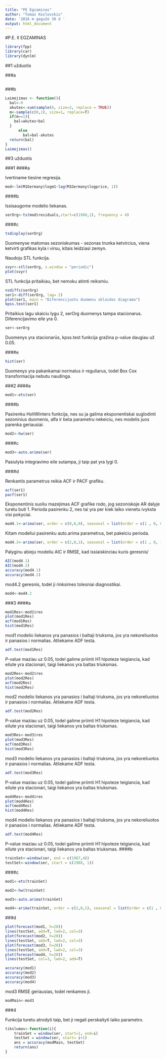 ```yaml
---
title: "PE Egzaminas"
author: "Tomas Kozlovskis"
date: '2016 m gegužė 30 d '
output: html_document
---
```


#P.E. II EGZAMINAS

```r
library(fpp)
library(car)
library(dynlm)
```

##1 užduotis

###a

```r
```

###b

```r
Laimejimas <- function(){
  bal<-0
  akutes<-sum(sample(6, size=2, replace = TRUE))
  m<-sample(c(0,1), size=1, replace=T)
  if(m==1){
    bal=akutes+bal
  }
      else
        bal=bal-akutes
  return(bal)
}
Laimejimas()
```



##3 užduotis

###1
####a

Ivertiname tiesine regresija.

```r
mod<-lm(M1Germany$logm1~lag(M1Germany$logprice, 1))
```

####b

Issisaugome modelio liekanas.

```r
serOrg<-ts(mod$residuals,start=c(1960,1), frequency = 4)
```


####c

```r
tsdisplay(serOrg)
```

Duomenyse matomas sezoniskumas - sezonas trunka ketvircius, viena ketvirti grafikas kyla i virsu, kitais leidziasi zemyn.

Naudoju STL funkcija.

```r
svyr<-stl(serOrg, s.window = "periodic")
plot(svyr)
```

STL funkcija pritaikiau, bet nemoku atimti reiksmiu.

```r
nsdiffs(serOrg)
ser1<-diff(serOrg, lag= 2)
plot(ser1, main = "Diferencijuotu duomenu sklaidos diagrama")
kpss.test(ser1)
```

Pritaikius lagu skaiciu lygu 2, serOrg duomenys tampa stacionarus. Diferencijavimo eile yra 0.

```r
ser<-serOrg
```

Duomenys yra stacionarūs, kpss.test funkcija gražina p-value daugiau už 0.05.

####e

```r
hist(ser)
```

Duomenys yra pakankamai normalus ir reguliarus, todel Box Cox transformacija nebutu naudinga.

###2
####a

```r
mod1<-ets(ser)
```

####b

Pasirenku HoltWinters funkcija, nes su ja galima eksponentiskai suglodinti sezoninius duomenis, alfa ir beta parametru nekeiciu, nes modelis juos parenka geriausiai.

```r
mod2<-hw(ser)
```

####c

```r
mod3<-auto.arima(ser)
```

Pasiulyta integravimo eile sutampa, ji taip pat yra lygi 0.

####d

Renkantis parametrus reikia ACF ir PACF grafiku.

```r
acf(ser1)
pacf(ser1)
```

Eksponentinis suoliu mazejimas ACF grafike rodo, jog sezoniskoje AR dalyje turetu buti 1.
Perioda pasirenku 2, nes tai yra per kiek laiko vienetu ivyksta visi pokyciai.

```r
mod4.1<-arima(ser, order = c(0,0,0), seasonal = list(order = c(1 , 0, 0), period =2))
```

Kitam modeliui pasirenku auto.arima parametrus, bet pakeiciu perioda.

```r
mod4.2<-arima(ser, order = c(2,0,1), seasonal = list(order = c(1 , 0, 1), period =2))
```

Palyginu abieju modeliu AIC ir RMSE, kad issiaiskinciau kuris geresnis/

```r
AIC(mod4.1)
AIC(mod4.2)
accuracy(mod4.1)
accuracy(mod4.2)
```

mod4.2 geresnis, todel ji rinksimes tolesniai diagnostikai.

```r
mod4<-mod4.2
```

###3
####a

```r
mod1Res<-mod1$res
plot(mod1Res)
acf(mod1Res)
hist(mod1Res)
```

mod1 modelio liekanos yra panasios i baltaji triuksma, jos yra nekoreliuotos ir panasios i normalias. Atliekame ADF testa.

```r
adf.test(mod1Res)
```

P-value maziau uz 0.05, todel galime priimti H1 hipoteze teigiancia, kad eilute yra stacionari, taigi liekanos yra baltas triuksmas.

```r
mod2Res<-mod2$res
plot(mod2Res)
acf(mod2Res)
hist(mod2Res)
```

mod2 modelio liekanos yra panasios i baltaji triuksma, jos yra nekoreliuotos ir panasios i normalias. Atliekame ADF testa.

```r
adf.test(mod2Res)
```

P-value maziau uz 0.05, todel galime priimti H1 hipoteze teigiancia, kad eilute yra stacionari, taigi liekanos yra baltas triuksmas.

```r
mod3Res<-mod3$res
plot(mod3Res)
acf(mod3Res)
hist(mod3Res)
```

mod3 modelio liekanos yra panasios i baltaji triuksma, jos yra nekoreliuotos ir panasios i normalias. Atliekame ADF testa.

```r
adf.test(mod3Res)
```

P-value maziau uz 0.05, todel galime priimti H1 hipoteze teigiancia, kad eilute yra stacionari, taigi liekanos yra baltas triuksmas.

```r
mod4Res<-mod4$res
plot(mod4Res)
acf(mod4Res)
hist(mod4Res)
```

mod4 modelio liekanos yra panasios i baltaji triuksma, jos yra nekoreliuotos ir panasios i normalias. Atliekame ADF testa.

```r
adf.test(mod4Res)
```

P-value maziau uz 0.05, todel galime priimti H1 hipoteze teigiancia, kad eilute yra stacionari, taigi liekanos yra baltas triuksmas.
####b

```r
trainSet<-window(ser, end = c(1987,4))
testSet<-window(ser, start = c(1988, 1))
````

####c

```r
mod1<-ets(trainSet)
```

```r
mod2<-hw(trainSet)
```

```r
mod3<-auto.arima(trainSet)
```

```r
mod4<-arima(trainSet, order = c(2,0,1), seasonal = list(order = c(1 , 0, 1), period =2))
```

###d

```r
plot(forecast(mod1, h=20))
lines(testSet, add=T, lwd=2, col=3)
plot(forecast(mod2, h=20))
lines(testSet, add=T, lwd=2, col=3)
plot(forecast(mod3, h=20))
lines(testSet, add=T, lwd=2, col=3)
plot(forecast(mod4, h=20))
lines(testSet, col=3, lwd=2, add=T)
```


```r
accuracy(mod1)
accuracy(mod2)
accuracy(mod3)
accuracy(mod4)
```

mod3 RMSE geriausias, todel renkames ji.

```r
modMain<-mod3
```

###4

Funkcija turetu atrodyti taip, bet ji negali perskaityti laiko parametro.

```r
tikslumas<-function(i){
    trainSet = window(ser, start=1, end=i)
    testSet = window(ser, start= i+1)
    ans = accuracy(modMain, testSet)
    return(ans)
}
``` 
